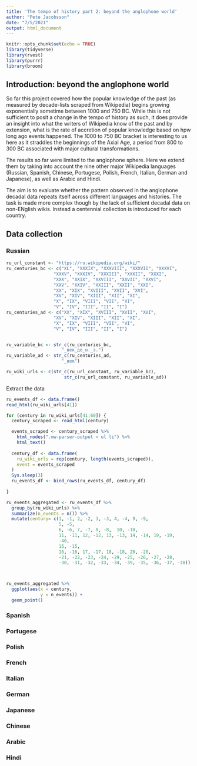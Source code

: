 ```yaml
---
title: 'The tempo of history part 2: beyond the anglophone world'
author: "Pete Jacobsson"
date: "7/5/2021"
output: html_document
---
```


```r
knitr::opts_chunk$set(echo = TRUE)
library(tidyverse)
library(rvest)
library(purrr)
library(broom)
```

## Introduction: beyond the anglophone world
So far this project covered how the popular knowledge of the past (as measured by decade-lists scraped from Wikipedia) begins growing exponentially sometime between 1000 and 750 BC. While this is not sufficient to posit a change in the tempo of history as such, it does provide an insight into what the writers of Wikipedia know of the past and by extension, what is the rate of accretion of popular knowledge based on hpw long ago events happened. The 1000 to 750 BC bracket is interesting to us here as it straddles the beginnings of the Axial Age, a period from 800 to 300 BC associated with major cultural transformations.

The results so far were limited to the anglophone sphere. Here we extend them by taking into account the nine other major Wikipedia languages (Russian, Spanish, Chinese, Portugese, Polish, French, Italian, German and Japanese), as well as Arabic and Hindi. 

The aim is to evaluate whether the pattern observed in the anglophone decadal data repeats itself across different languages and histories. The task is made more complex though by the lack of sufficient decadal data on non-ENglish wikis. Instead a centennial collection is introduced for each country.

## Data collection

### Russian
```r
ru_url_constant <- "https://ru.wikipedia.org/wiki/"
ru_centuries_bc <- c("XL", "XXXIX", "XXXVIII", "XXXVII", "XXXVI", 
                  "XXXV", "XXXIV", "XXXIII", "XXXII", "XXXI",
                  "XXX", "XXIX", "XXVIII", "XXVII", "XXVI", 
                  "XXV", "XXIV", "XXIII", "XXII", "XXI",
                  "XX", "XIX", "XVIII", "XVII", "XVI", 
                  "XV", "XIV", "XIII", "XII", "XI",
                  "X", "IX", "VIII", "VII", "VI", 
                  "V", "IV", "III", "II", "I")
ru_centuries_ad <- c("XX", "XIX", "XVIII", "XVII", "XVI", 
                  "XV", "XIV", "XIII", "XII", "XI",
                  "X", "IX", "VIII", "VII", "VI", 
                  "V", "IV", "III", "II", "I")


ru_variable_bc <- str_c(ru_centuries_bc,
                     "_век_до_н._э.")
ru_variable_ad <- str_c(ru_centuries_ad,
                     "_век")

ru_wiki_urls <- c(str_c(ru_url_constant, ru_variable_bc), 
                      str_c(ru_url_constant, ru_variable_ad))
```

Extract the data

```r
ru_events_df <- data.frame()
read_html(ru_wiki_urls[41])

for (century in ru_wiki_urls[41:60]) {
  century_scraped <- read_html(century)

  events_scraped <- century_scraped %>%
    html_nodes(".mw-parser-output > ul li") %>%
    html_text()
  
  century_df <- data.frame(
    ru_wiki_urls = rep(century, length(events_scraped)),
    event = events_scraped
  )
  Sys.sleep(3)
  ru_events_df <- bind_rows(ru_events_df, century_df)
  
}

ru_events_aggregated <- ru_events_df %>%
  group_by(ru_wiki_urls) %>%
  summarize(n_events = n()) %>%
  mutate(century= c(1, -1, 2, -2, 3, -3, 4, -4, 9, -9,
                    5, -5, 
                    6, -6, 7, -7, 8, -8,  10, -10,
                    11, -11, 12, -12, 13, -13, 14, -14, 19, -19,
                    -40,
                    15, -15,
                    16, -16, 17, -17, 18, -18, 20, -20,
                    -21, -22, -23, -24, -29, -25, -26, -27, -28, 
                    -30, -31, -32, -33, -34, -39, -35, -36, -37, -38))



ru_events_aggregated %>%
  ggplot(aes(x = century,
             y = n_events)) +
  geom_point()

```




### Spanish
### Portugese
### Polish
### French
### Italian
### German
### Japanese
### Chinese
### Arabic
### Hindi
